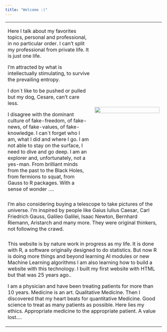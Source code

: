 ---
title: "Welcome :)"
---

+-------------------------------------------------------------------------------------------+-------------------------------------------------------------------------+
|                                                                                           | ![](images/gio_castiglione_2022.jpg){style="float:right;" width="100%"} |
|                                                                                           |                                                                         |
| Here I talk about my favorites topics, personal and professional, in no particular order. |                                                                         |
|I can't split my professional from private life. It is just one life.                      |                                                                         |
|                                                                                           |                                                                         |
|I'm attracted by what is intellectually stimulating, to survive the prevailing entropy.    |                                                                         |
|                                                                                           |                                                                         |
|I don´t like to be pushed or pulled but my dog, Cesare, can't care less.                   |                                                                         |
|                                                                                           |                                                                         |
|I disagree with the dominant culture of fake-freedom, of fake-news, of fake-values,        |                                                                         |
|of fake-knowledge.                                                                         |                                                                         |
|I can`t forget who I am, what I did and where I go.                                        |                                                                         |
|I am not able to stay on the surface, I need to dive and go deep. I am an explorer and,    |                                                                         |
|unfortunately, not a yes-man.                                                              |                                                                         |
|From brilliant minds from the past to the Black Holes, from fermions to squat, from Gauss  |                                                                         |
|to R packages. With a sense of wonder ....                                                 |                                                                         |
+-------------------------------------------------------------------------------------------+-------------------------------------------------------------------------+
+---------------------------------------------------------------------------------------------------------------------------------------------------------------------+
|I'm also considering buying a telescope to take pictures of the universe.                                                                                            |
|I'm inspired by people like Gaius Iulius Caesar, Carl Friedrich Gauss, Galileo  Galilei, Isaac Newton, Bernhard Riemann, Aristarch and many more.                    |
|They were original thinkers, not following the crawd.                                                                                                                |
+---------------------------------------------------------------------------------------------------------------------------------------------------------------------+
+---------------------------------------------------------------------------------------------------------------------------------------------------------------------+
|This website is by nature work in progress as my life.                                                                                                               |
|It is done with R, a software originally designed to do statistics. But now R is doing more things and beyond learning AI modules or new Machine Learning algorithms |
|I am also learning how to build a website with this technology. I built my first website with HTML but that was 25 years ago..                                       |
|                                                                                                                                                                     |
|I am a physician and have been treating patients for more than 10 years. Medicine is an art. Qualitative Medicine.                                                   |
|Then I discovered that my heart beats for quantitative Medicine. Good science to treat as many patients as possible. Here lies my ethics.                            |
|Appropriate medicine to the appropriate patient. A value lost....
+---------------------------------------------------------------------------------------------------------------------------------------------------------------------+